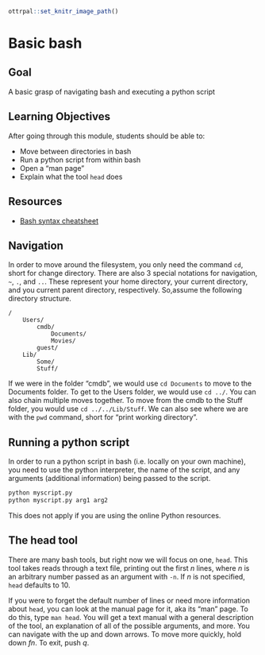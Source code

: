 ```r
ottrpal::set_knitr_image_path()
```

# Basic bash

## Goal

A basic grasp of navigating bash and executing a python script

## Learning Objectives

After going through this module, students should be able to:

* Move between directories in bash
* Run a python script from within bash
* Open a "man page"
* Explain what the tool `head` does

## Resources

* [Bash syntax cheatsheet](http://bxlab.github.io/cmdb-bootcamp/cheatsheet/unix.html)

## Navigation

In order to move around the filesystem, you only need the command `cd`, short for change directory. There are also 3 special notations for navigation, `~`, `.`, and `..`. These represent your home directory, your current directory, and you current parent directory, respectively. So,assume the following directory structure.

```
/
	Users/
		cmdb/
			Documents/
			Movies/
		guest/
	Lib/
		Some/
		Stuff/
```

If we were in the folder "cmdb", we would use `cd Documents` to move to the Documents folder. To get to the Users folder, we would use `cd ../`. You can also chain multiple moves together. To move from the cmdb to the Stuff folder, you would use `cd ../../Lib/Stuff`. We can also see where we are with the `pwd` command, short for "print working directory".

## Running a python script

In order to run a python script in bash (i.e. locally on your own machine), you need to use the python interpreter, the name of the script, and any arguments (additional information) being passed to the script.

```bash
python myscript.py
python myscript.py arg1 arg2
```

This does not apply if you are using the online Python resources.

## The head tool

There are many bash tools, but right now we will focus on one, `head`. This tool takes reads through a text file, printing out the first *n* lines, where *n* is an arbitrary number passed as an argument with `-n`. If *n* is not specified, `head` defaults to 10.

If you were to forget the default number of lines or need more information about `head`, you can look at the manual page for it, aka its "man" page. To do this, type `man head`. You will get a text manual with a general description of the tool, an explanation of all of the possible arguments, and more. You can navigate with the up and down arrows. To move more quickly, hold down *fn*. To exit, push *q*. 

